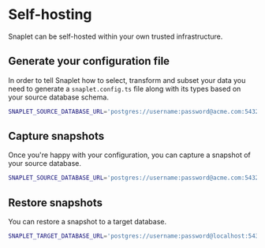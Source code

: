 # Self-hosting

Snaplet can be self-hosted within your own trusted infrastructure.

## Generate your configuration file

In order to tell Snaplet how to select, transform and subset your data you need to generate a `snaplet.config.ts` file along with its types based on your source database schema.

```bash >_&nbsp;terminal
SNAPLET_SOURCE_DATABASE_URL='postgres://username:password@acme.com:5432/production_database' npx snaplet config generate --type typedefs --type transform
```

## Capture snapshots

Once you're happy with your configuration, you can capture a snapshot of your source database.

```bash >_&nbsp;terminal
SNAPLET_SOURCE_DATABASE_URL='postgres://username:password@acme.com:5432/production_database' npx snaplet snapshot capture /tmp/my-snapshot
```


## Restore snapshots

You can restore a snapshot to a target database.

```bash >_&nbsp;terminal
SNAPLET_TARGET_DATABASE_URL='postgres://username:password@localhost:5432/development_database' npx snaplet snapshot restore /tmp/my-snapshot
```